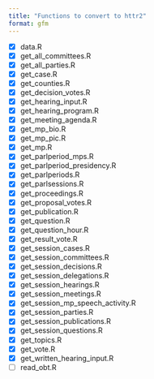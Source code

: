 ```yaml
---
title: "Functions to convert to httr2"
format: gfm
---
```



- [x] data.R
- [x] get_all_committees.R
- [x] get_all_parties.R
- [x] get_case.R
- [x] get_counties.R
- [x] get_decision_votes.R
- [x] get_hearing_input.R
- [x] get_hearing_program.R
- [x] get_meeting_agenda.R
- [x] get_mp_bio.R
- [x] get_mp_pic.R
- [x] get_mp.R
- [x] get_parlperiod_mps.R
- [x] get_parlperiod_presidency.R
- [x] get_parlperiods.R
- [x] get_parlsessions.R
- [x] get_proceedings.R
- [x] get_proposal_votes.R
- [x] get_publication.R
- [x] get_question.R
- [x] get_question_hour.R
- [x] get_result_vote.R
- [x] get_session_cases.R
- [x] get_session_committees.R
- [x] get_session_decisions.R
- [x] get_session_delegations.R
- [x] get_session_hearings.R
- [x] get_session_meetings.R
- [x] get_session_mp_speech_activity.R
- [x] get_session_parties.R
- [x] get_session_publications.R
- [x] get_session_questions.R
- [x] get_topics.R
- [x] get_vote.R
- [x] get_written_hearing_input.R
- [ ] read_obt.R
